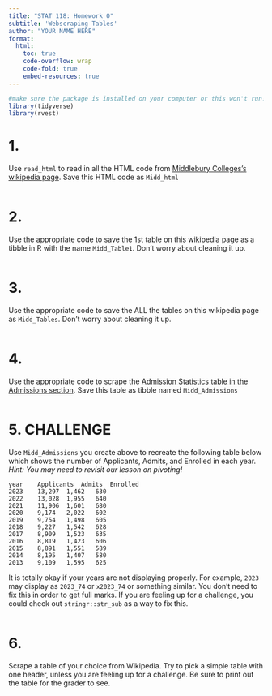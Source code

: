 ```yaml
---
title: "STAT 118: Homework O"
subtitle: 'Webscraping Tables'
author: "YOUR NAME HERE"
format:
  html: 
    toc: true
    code-overflow: wrap
    code-fold: true
    embed-resources: true
---
```


```r
#make sure the package is installed on your computer or this won't run! 
library(tidyverse)
library(rvest)
```

# 1. 
Use `read_html` to read in all the HTML code from [Middlebury Colleges's wikipedia page](https://en.wikipedia.org/wiki/Middlebury_College). Save this HTML code as `Midd_html`

```r

```


# 2. 
Use the appropriate code to save the 1st table on this wikipedia page as a tibble in R with the name `Midd_Table1`. Don't worry about cleaning it up. 

```r

```


# 3. 
Use the appropriate code to save the ALL the tables on this wikipedia page as `Midd_Tables`. Don't worry about cleaning it up. 

```r

```

# 4. 
Use the appropriate code to scrape the [Admission Statistics table in the Admissions section](https://en.wikipedia.org/wiki/Middlebury_College#Admissions). Save this table as tibble named `Midd_Admissions`



```r

```

# 5. CHALLENGE

Use `Midd_Admissions` you create above to recreate the following table below which shows the number of Applicants, Admits, and Enrolled in each year. *Hint: You may need to revisit our lesson on pivoting!* 

	year	Applicants	Admits	Enrolled
	2023	13,297	1,462	630
	2022	13,028	1,955	640
	2021	11,906	1,601	680
	2020	9,174	2,022	602
	2019	9,754	1,498	605
	2018	9,227	1,542	628
	2017	8,909	1,523	635
	2016	8,819	1,423	606
	2015	8,891	1,551	589
	2014	8,195	1,407	580
	2013	9,109	1,595	625
	
It is totally okay if your years are not displaying properly. For example, `2023` may display as `2023_74` or `x2023_74` or something similar. You don't need to fix this in order to get full marks. If you are feeling up for a challenge, you could check out `stringr::str_sub` as a way to fix this.  
	

```r

```

# 6.

Scrape a table of your choice from Wikipedia. Try to pick a simple table with one header, unless you are feeling up for a challenge.  Be sure to print out the table for the grader to see. 

```r

```

